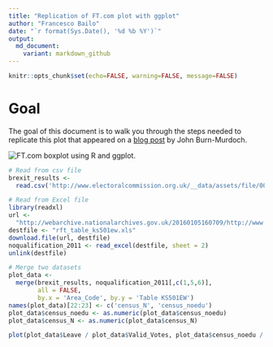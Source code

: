 ```yaml
---
title: "Replication of FT.com plot with ggplot"
author: "Francesco Bailo"
date: "`r format(Sys.Date(), '%d %b %Y')`"
output:
  md_document:
    variant: markdown_github
---
```


```r
knitr::opts_chunk$set(echo=FALSE, warning=FALSE, message=FALSE)
```


# Goal

The goal of this document is to walk you through the steps needed to replicate this plot that appeared on a [blog post](https://www.ft.com/content/1ce1a720-ce94-3c32-a689-8d2356388a1f) by John Burn-Murdoch.

![FT.com boxplot](https://raw.githubusercontent.com/fraba/ggplot_ws_replicate_ft_plot/master/figures/fig1.png "Burn-Murdoch's plot") using R and ggplot. 

```r
# Read from csv file
brexit_results <- 
  read.csv('http://www.electoralcommission.org.uk/__data/assets/file/0014/212135/EU-referendum-result-data.csv')

# Read from Excel file
library(readxl)
url <- 
  "http://webarchive.nationalarchives.gov.uk/20160105160709/http://www.ons.gov.uk/ons/rel/census/2011-census/key-statistics-for-local-authorities-in-england-and-wales/rft-table-ks501ew.xls"
destfile <- "rft_table_ks501ew.xls"
download.file(url, destfile)
noqualification_2011 <- read_excel(destfile, sheet = 2)
unlink(destfile)

# Merge two datasets
plot_data <-
  merge(brexit_results, noqualification_2011[,c(1,5,6)], 
        all = FALSE, 
        by.x = 'Area_Code', by.y = 'Table KS501EW')
names(plot_data)[22:23] <- c('census_N', 'census_noedu')
plot_data$census_noedu <- as.numeric(plot_data$census_noedu)
plot_data$census_N <- as.numeric(plot_data$census_N)
```

```r
plot(plot_data$Leave / plot_data$Valid_Votes, plot_data$census_noedu / plot_data$census_N)
```






